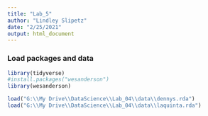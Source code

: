 ```yaml
---
title: "Lab_5"
author: "Lindley Slipetz"
date: "2/25/2021"
output: html_document
---
```


### Load packages and data

```r
library(tidyverse) 
#install.packages("wesanderson")
library(wesanderson)

```

```r
load("G:\\My Drive\\DataScience\\Lab_04\\data\\dennys.rda")
load("G:\\My Drive\\DataScience\\Lab_04\\data\\laquinta.rda")
```
